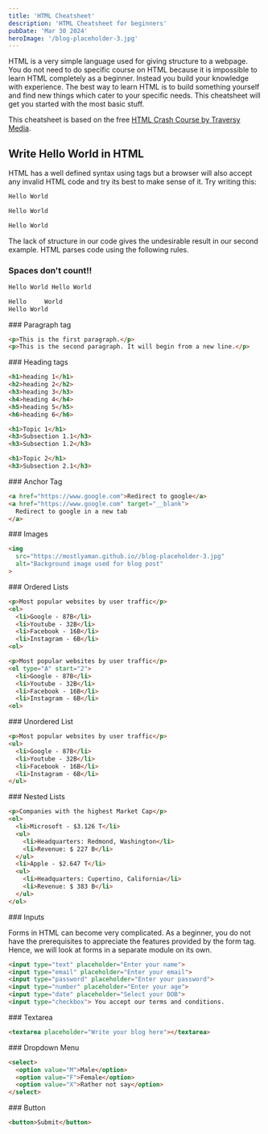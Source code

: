 ```yaml
---
title: 'HTML Cheatsheet'
description: 'HTML Cheatsheet for beginners'
pubDate: 'Mar 30 2024'
heroImage: '/blog-placeholder-3.jpg'
---
```



HTML is a very simple language used for giving structure to a webpage. You do not need to do specific course on HTML because it is impossible to learn HTML completely as a beginner. Instead you build your knowledge with experience. The best way to learn HTML is to build something yourself and find new things which cater to your specific needs. This cheatsheet will get you started with the most basic stuff.

This cheatsheet is based on the free <a href="https://youtu.be/UB1O30fR-EE" target="__blank">HTML Crash Course by Traversy Media</a>. 

## Write Hello World in HTML

HTML has a well defined syntax using tags but a browser will also accept any invalid HTML code and try its best to make sense of it. Try writing this:

```html
Hello World
```
<div class="h-4"></div>

```html
Hello World 

Hello World
```

<Playground />

The lack of structure in our code gives the undesirable result in our second example. HTML parses code using the following rules.

### Spaces don't count!!

<Remember text="There can be only 1 space between two elements. Extra spaces and new lines are ignored." />

```html
Hello World Hello World
```
<div class="h-4"></div>

```html
Hello     World
Hello World
```

<Playground />

<Observation text="Both examples will give the same output." />

<div class="h-10"></div>
### Paragraph tag

<Remember text="Paragraph tags are used to distinguish between different blocks of text as paragraphs. It takes the full width of the page and provides appropriate spacing between two paragraphs." />

```html
<p>This is the first paragraph.</p>
<p>This is the second paragraph. It will begin from a new line.</p>
```

<Playground />

<Observation text="Paragraph tags adds a new line and spacing between two consecutive paragraphs." />

<div class="h-10"></div>
### Heading tags

<Remember text="Heading tags are used to add titles within a webpage. There are 6 levels of headings." /> 

```html
<h1>heading 1</h1>
<h2>heading 2</h2>
<h3>heading 3</h3>
<h4>heading 4</h4>
<h5>heading 5</h5>
<h6>heading 6</h6>
```
<div class="h-4"></div>

```html
<h1>Topic 1</h1>
<h3>Subsection 1.1</h3>
<h3>Subsection 1.2</h3>

<h1>Topic 2</h1>
<h3>Subsection 2.1</h3>
```

<Playground />

<Observation text="Headings are bolder than normal text and occupy the complete width." />

<div class="h-10"></div>
### Anchor Tag

<Remember text="Anchor Tags are used to add links to a web page. Links can be opened in the same tab or a new tab using the target attribute." />

```html
<a href="https://www.google.com">Redirect to google</a>
<a href="https://www.google.com" target="__blank">
  Redirect to google in a new tab
</a>
```

<div class="mt-10 flex flex-row items-center justify-around">
<ExternalLink text="Redirect to google" href="https://google.com" />
<ExternalLink text="Redirect to google in a new tab" href="https://google.com" target="_blank" />
</div>

<Playground />

<Observation text="Links are added to webpages using anchor tags. Links appear blue in color and can be opened in the same or new tab." />

<div class="h-10"></div>
### Images

<Remember text="You can add images on your webpage using the img tag. You can a alternate text using the alt attribute incase the image cannot be loaded." />

```html
<img 
  src="https://mostlyaman.github.io//blog-placeholder-3.jpg"
  alt="Background image used for blog post"
>
```
<Playground />

<div class="h-10"></div>
### Ordered Lists

<Remember text="Ordered Lists add counters to the list items and increases the indentation." />

```html
<p>Most popular websites by user traffic</p>
<ol>
  <li>Google - 87B</li>
  <li>Youtube - 32B</li>
  <li>Facebook - 16B</li>
  <li>Instagram - 6B</li>
<ol>
```
<div class="h-4"></div>

```html
<p>Most popular websites by user traffic</p>
<ol type="A" start="2">
  <li>Google - 87B</li>
  <li>Youtube - 32B</li>
  <li>Facebook - 16B</li>
  <li>Instagram - 6B</li>
<ol>
```

<Playground />

<Observation text="Ordered Lists add counters to the list. Their behaviour can be modified using the type and start attributes." /> 

<div class="h-10"></div>
### Unordered List

<Remember text="Unordered Lists add bullets to the list items instead of counters." />

```html
<p>Most popular websites by user traffic</p>
<ul>
  <li>Google - 87B</li>
  <li>Youtube - 32B</li>
  <li>Facebook - 16B</li>
  <li>Instagram - 6B</li>
</ul>
```
<div class="h-4"></div>

<Playground />

<Observation text="Ordered Lists add counters to the list. Their behaviour can be modified using the type and start attributes." /> 

<div class="h-10"></div>
### Nested Lists

<Remember text="You can nest multiple lists together." />

```html
<p>Companies with the highest Market Cap</p>
<ol>
  <li>Microsoft - $3.126 T</li>
  <ul>
    <li>Headquarters: Redmond, Washington</li>
    <li>Revenue: $ 227 B</li>
  </ul>
  <li>Apple - $2.647 T</li>
  <ul>
    <li>Headquarters: Cupertino, California</li>
    <li>Revenue: $ 383 B</li>
  </ul>
</ol>
```
<Playground />

<div class="h-10"></div>
### Inputs

Forms in HTML can become very complicated. As a beginner, you do not have the prerequisites to appreciate the features provided by the form tag. Hence, we will look at forms in a separate module on its own.

<Remember text="Input tags are used to take user input. The data accpeted by a input tag can be modified using the type attribute." />

```html
<input type="text" placeholder="Enter your name">
<input type="email" placeholder="Enter your email">
<input type="password" placeholder="Enter your password">
<input type="number" placeholder="Enter your age">
<input type="date" placeholder="Select your DOB">
<input type="checkbox"> You accept our terms and conditions.
```

<Playground />

<Observation text="Input tags can take the type and placeholder attribute to modify its behaviour." />

<div class="h-10"></div>
### Textarea

<Remember text="A textarea is used to take multiple lines of input from the user eg. a blog post" />

```html
<textarea placeholder="Write your blog here"></textarea>
```
<Playground />

<div class="h-10"></div>
### Dropdown Menu

<Remember text="Select and option tags are used to create dropdown menus. These enable the user to select a option from multiple choices." />

```html
<select>
  <option value="M">Male</option>
  <option value="F">Female</option>
  <option value="X">Rather not say</option>
</select>
```

<Playground />

<div class="h-10"></div>
### Button

<Remember text="You can add buttons on your webpage using the button tag." />

```html
<button>Submit</button>
```
<Playground />

